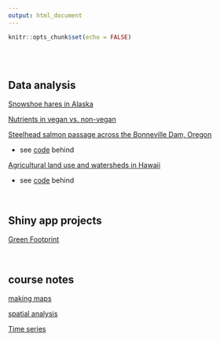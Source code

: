 ```yaml
---
output: html_document
---
```


```r
knitr::opts_chunk$set(echo = FALSE)
```


<br>
<br>

## Data analysis

[Snowshoe hares in Alaska](projects/snowshoe.html)

[Nutrients in vegan vs. non-vegan](projects/nutrient.html)

[Steelhead salmon passage across the Bonneville Dam, Oregon](projects/steelhead_salmon_migration.html)

- see [code](projects/steelhead_salmon_migration_code.html) behind

[Agricultural land use and watersheds in Hawaii](projects/map_hawaii.html)

- see [code](projects/map_hawaii_code.html) behind

<br>

## Shiny app projects

[Green Footprint](https://ruoyuwang.shinyapps.io/GreenFootprint/)

<br>

## course notes

[making maps](class_notes/mapping.html)

[spatial analysis](class_notes/spatial_analysis.html)

[Time series](class_notes/us-renewables.html)

